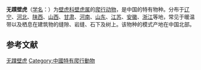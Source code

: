 {{Speciesbox
| image = 
| status = VU
| status_system = IUCN3.1
| status_ref = <ref name="iucn status 20 November 2021">{{cite iucn |author=Yan, J. |date=2021 |title=''Gekko swinhonis'' |volume=2021 |page=e.T178208A127944524 |doi=10.2305/IUCN.UK.2021-2.RLTS.T178208A127944524.en |access-date=20 November 2021}}</ref>
| genus = Gekko
| species = swinhonis
| authority = [[Albert_Günther|Günther]], 1864
| range_map = Gekko swinhonis distribution.png
| synonyms = *''Gecko swinhonis'' <br>{{small|[[Robert_Swinhoe|R. Swinhoe]], 1863}} <br>(''[[nomen_nudum|nomen nudum]]'')
*''Gecko swinhonis'' <br>{{small|Günther, 1864}}
*''Gekko swinhonis'' <br>{{small|— [[Karl_Patterson_Schmidt|Schmidt]], 1927}}
*''Gekko (Japonigekko) swinhonis'' <br>{{small|— [[Perry_L._Wood_Jr.|Wood]] et al., 2019}}
| synonyms_ref =
}}

'''无蹼壁虎'''（[[学名|学名]]：{{lang|la|''Gekko swinhonis''}}）为[[壁虎科|壁虎科]][[壁虎属|壁虎属]]的[[爬行动物|爬行动物]]，是中国的特有物种。分布于[[辽宁|辽宁]]、[[河北|河北]]、[[陕西|陕西]]、[[山西|山西]]、[[甘肃|甘肃]]、[[河南|河南]]、[[山东|山东]]、[[江苏|江苏]]、[[安徽|安徽]]、[[浙江|浙江]]等地，常见于暖温带以及栖息在建筑物的缝隙、岩缝、石下及树上。该物种的模式产地在中国北部。

== 参考文献 ==
{{reflist}}

{{Wikispecies|Gekko swinhonis}}
{{Taxonbar|from=Q3006753}}

[[Category:壁虎属|无蹼壁虎]]
[[Category:中國特有爬行動物|Category:中國特有爬行動物]]


{{蜥蜴小作品}}